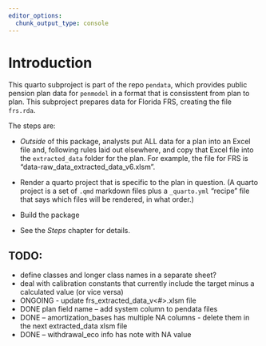 ```yaml
---
editor_options:
  chunk_output_type: console
---
```


# Introduction

This quarto subproject is part of the repo `pendata`, which provides public pension plan data for `penmodel` in a format that is consisstent from plan to plan. This subproject prepares data for Florida FRS, creating the file `frs.rda`.

The steps are:

- *Outside* of this package, analysts put ALL data for a plan into an Excel file and, following rules laid out elsewhere, and copy that Excel file into the `extracted_data` folder for the plan. For example, the file for FRS is "data-raw\plans\frs\extracted_data\frs_extracted_data_v6.xlsm".

- Render a quarto project that is specific to the plan in question. (A quarto project is a set of `.qmd` markdown files plus a `_quarto.yml` "recipe" file that says which files will be rendered, in what order.)

- Build the package

- See the *Steps* chapter for details.

## TODO:

- define classes and longer class names in a separate sheet?
- deal with calibration constants that currently include the target minus a calculated value (or vice versa)
- ONGOING - update frs_extracted_data_v<#>.xlsm file
- DONE plan field name -- add system column to pendata files
- DONE -- amortization_bases has multiple NA columns - delete them in the next extracted_data xlsm file
- DONE -- withdrawal_eco info has note with NA value
